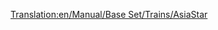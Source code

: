 [[Translation:en/Manual/Base Set/Trains/AsiaStar]]
{{it/Manual/Base Set/Trains/Treni|Image=[[File:en/Manual/Base Set/Trains/Asiastar.png]]
|Name="AsiaStar"
|Costo=€ 100.780
|Velocità=265 km/h (165 mph)
|Peso=190 t
|Potenza=8.111 hp (5.966 kW)
|Annuale=€ 7.030
|Progettata=1992
|durata esercizio=25
|Capacità=N/A
|Descrizione=Questa è la [[it/Manual/Base Set/Ferrovie elettrificate|locomotiva elettrica]] più veloce del gioco. Si presenta come una coppia di locomotive elettriche ad alta potenza, una su ogni estremità del treno.
|Real-life=Questa locomotiva è l'equivalente di Transport Tycoon dell' [https://www.wikipedia.org/wiki/British Rail Class 373 Eurostar (class 373)] (che opera nel tunnel della Manica) e successivi modelli [https://www.wikipedia.org/wiki/it:TGV TGV].
}}